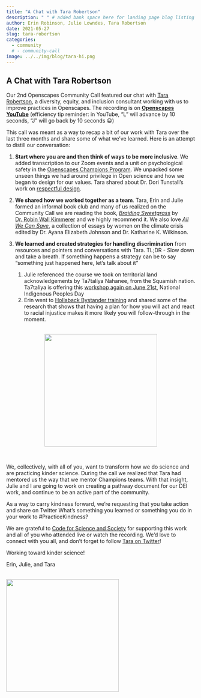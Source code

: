 ```yaml
---
title: "A Chat with Tara Robertson"
description: " " # added bank space here for landing page blog listing (will print first few lines of blog if not)
author: Erin Robinson, Julie Lowndes, Tara Robertson
date: 2021-05-27
slug: tara-robertson
categories:
  - community
  # - community-call
image: ../../img/blog/tara-hi.png
---
```


## A Chat with Tara Robertson

Our 2nd Openscapes Community Call featured our chat with [Tara Robertson](https://tararobertson.ca/), a diversity, equity, and inclusion consultant working with us to improve practices in Openscapes. The recording is on [**Openscapes YouTube**](https://youtu.be/XQMgyLuKwsI) (efficiency tip reminder: in YouTube, “L” will advance by 10 seconds, “J” will go back by 10 seconds 😀)  

This call was meant as a way to recap a bit of our work with Tara over the last three months and share some of what we’ve learned. Here is an attempt to distill our conversation:

1. **Start where you are and then think of ways to be more inclusive**. We added transcription to our Zoom events and a unit on psychological safety in the [Openscapes Champions Program](https://openscapes.org/champions). We unpacked some unseen things we had around privilege in Open science and how we began to design for our values. Tara shared about Dr. Dori Tunstall’s work on [respectful design](https://www.youtube.com/watch?v=oaesVb7O38s). 


2. **We shared how we worked together as a team**. Tara, Erin and Julie formed an informal book club and many of us realized on the Community Call we are reading the book, _[Braiding Sweetgrass](https://www.robinwallkimmerer.com/books)_ by [Dr. Robin Wall Kimmerer](https://www.robinwallkimmerer.com/) and we highly recommend it. We also love _[All We Can Save](https://www.allwecansave.earth/)_, a collection of essays by women on the climate crisis edited by Dr. Ayana Elizabeth Johnson and Dr. Katharine K. Wilkinson.  
  
3. **We learned and created strategies for handling discrimination** from resources and pointers and conversations with Tara. TL;DR - Slow down and take a breath. If something happens a strategy can be to say “something just happened here, let’s talk about it”
    1. Julie referenced the course we took on territorial land acknowledgements by Ta7talíya Nahanee, from the Squamish nation. Ta7talíya is offering this [workshop again on June 21st](https://www.eventbrite.ca/e/territorial-acknowledgements-an-interactive-introduction-tickets-155868092661), National Indigenous Peoples Day 
    2. Erin went to [Hollaback Bystander training](https://www.ihollaback.org/harassmenttraining/ ) and shared some of the research that shows that having a plan for how you will act and react to racial injustice makes it more likely you will follow-through in the moment. 

<br>
<center>
  <a> <img src="/img/blog/tara-julie-erin.png" width="300px"></a>
</center>
<br>

We, collectively, with all of you, want to transform how we do science and are practicing kinder science. During the call we realized that Tara had mentored us the way that we mentor Champions teams. With that insight, Julie and I are going to work on creating a pathway document for our DEI work, and continue to be an active part of the community.

As a way to carry kindness forward, we’re requesting that you take action and share on Twitter What’s something you learned or something you do in your work to #PracticeKindness? 

We are grateful to [Code for Science and Society](https://eventfund.codeforscience.org/announcing/) for supporting this work and all of you who attended live or watch the recording. We’d love to connect with you all, and don't forget to follow [Tara on Twitter](https://twitter.com/tararobertson)!

Working toward kinder science! 

Erin, Julie, and Tara

<br>
  <a> <img src="/img/blog/tara-hi.png" width="300px"></a>
<br>

